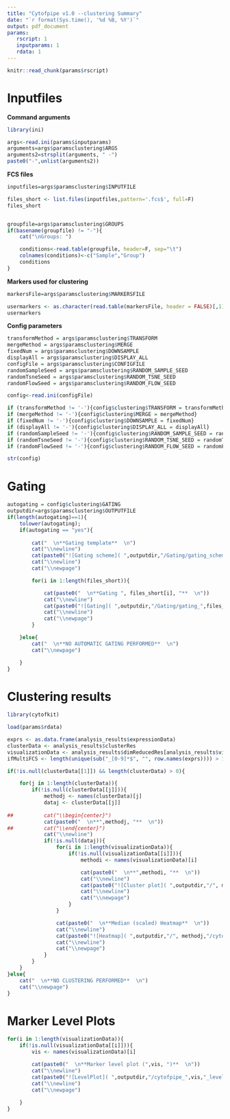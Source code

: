 ```yaml
---
title: "Cytofpipe v1.0 --clustering Summary" 
date: "`r format(Sys.time(), '%d %B, %Y')`" 
output: pdf_document 
params:
   rscript: 1
   inputparams: 1
   rdata: 1
---
```



```r
knitr::read_chunk(params$rscript)
```


# Inputfiles

**Command arguments**
```r

library(ini)

args<-read.ini(params$inputparams)
arguments=args$paramsclustering$ARGS
arguments2=strsplit(arguments, " -")
paste0("-",unlist(arguments2))
```

**FCS files**
```r

inputfiles=args$paramsclustering$INPUTFILE

files_short <- list.files(inputfiles,pattern='.fcs$', full=F)
files_short


groupfile=args$paramsclustering$GROUPS
if(basename(groupfile) != "-"){
	cat("\nGroups: ")

	conditions<-read.table(groupfile, header=F, sep="\t")
	colnames(conditions)<-c("Sample","Group")
	conditions
}	


```

**Markers used for clustering**
```r

markersFile=args$paramsclustering$MARKERSFILE

usermarkers <- as.character(read.table(markersFile, header = FALSE)[,1])
usermarkers
```

**Config parameters**
```r

transformMethod = args$paramsclustering$TRANSFORM
mergeMethod = args$paramsclustering$MERGE
fixedNum = args$paramsclustering$DOWNSAMPLE
displayAll = args$paramsclustering$DISPLAY_ALL
configFile = args$paramsclustering$CONFIGFILE
randomSampleSeed = args$paramsclustering$RANDOM_SAMPLE_SEED
randomTsneSeed = args$paramsclustering$RANDOM_TSNE_SEED
randomFlowSeed = args$paramsclustering$RANDOM_FLOW_SEED

config<-read.ini(configFile)

if (transformMethod != '-'){config$clustering$TRANSFORM = transformMethod}
if (mergeMethod != '-'){config$clustering$MERGE = mergeMethod}
if (fixedNum != '-'){config$clustering$DOWNSAMPLE = fixedNum}
if (displayAll != '-'){config$clustering$DISPLAY_ALL = displayAll}
if (randomSampleSeed != '-'){config$clustering$RANDOM_SAMPLE_SEED = randomSampleSeed}
if (randomTsneSeed != '-'){config$clustering$RANDOM_TSNE_SEED = randomTsneSeed}
if (randomFlowSeed != '-'){config$clustering$RANDOM_FLOW_SEED = randomFlowSeed}

str(config)
```

\newpage						

# Gating

```r

autogating = config$clustering$GATING
outputdir=args$paramsclustering$OUTPUTFILE
if(length(autogating)==1){
	tolower(autogating);
	if(autogating == "yes"){
		
		cat("  \n**Gating template**  \n")
		cat("\\newline")
		cat(paste0("![Gating scheme]( ",outputdir,"/Gating/gating_scheme.pdf)"))
		cat("\\newline")
		cat("\\newpage")

		for(i in 1:length(files_short)){

			cat(paste0("  \n**Gating ", files_short[i], "**  \n"))
			cat("\\newline")
			cat(paste0("![Gating]( ",outputdir,"/Gating/gating_",files_short[i],".pdf)"))
			cat("\\newline")
			cat("\\newpage")
		}

	}else{
		cat("  \n**NO AUTOMATIC GATING PERFORMED**  \n")
		cat("\\newpage")

	}
}
```


# Clustering results

```r

library(cytofkit)

load(params$rdata)

exprs <- as.data.frame(analysis_results$expressionData)
clusterData <- analysis_results$clusterRes
visualizationData <- analysis_results$dimReducedRes[analysis_results$visualizationMethods]
ifMultiFCS <- length(unique(sub("_[0-9]*$", "", row.names(exprs)))) > 1

if(!is.null(clusterData[[1]]) && length(clusterData) > 0){

	for(j in 1:length(clusterData)){
		if(!is.null(clusterData[[j]])){
			methodj <- names(clusterData)[j]
			dataj <- clusterData[[j]]
			
##			cat("\\begin{center}")
			cat(paste0("  \n**",methodj, "**  \n"))
##			cat("\\end{center}")
			cat("\\newline")
			if(!is.null(dataj)){
				for(i in 1:length(visualizationData)){
					if(!is.null(visualizationData[[i]])){
						methodi <- names(visualizationData)[i]

						cat(paste0("  \n**",methodi, "**  \n"))
						cat("\\newline")
						cat(paste0("![Cluster plot]( ",outputdir,"/", methodj,"/cytofpipe_",methodi,"_",methodj,"_cluster_scatter_plot.pdf)"))
						cat("\\newline")
						cat("\\newpage")
					}
				}

				cat(paste0("  \n**Median (scaled) Heatmap**  \n"))
				cat("\\newline")
				cat(paste0("![Heatmap]( ",outputdir,"/", methodj,"/cytofpipe_",methodj,"_cluster_median_heatmap_scaled.pdf)"))
				cat("\\newline")
				cat("\\newpage")                          
			}
		}
	}
}else{
	cat("  \n**NO CLUSTERING PERFORMED**  \n")
	cat("\\newpage")
}

```


# Marker Level Plots

```r

for(i in 1:length(visualizationData)){
	if(!is.null(visualizationData[[i]])){
		vis <- names(visualizationData)[i]

		cat(paste0("  \n**Marker level plot (",vis, ")**  \n"))
		cat("\\newline")
		cat(paste0("![LevelPlot]( ",outputdir,"/cytofpipe_",vis,"_level_plot.pdf)"))
		cat("\\newline")
		cat("\\newpage")
	
	}
}

```
